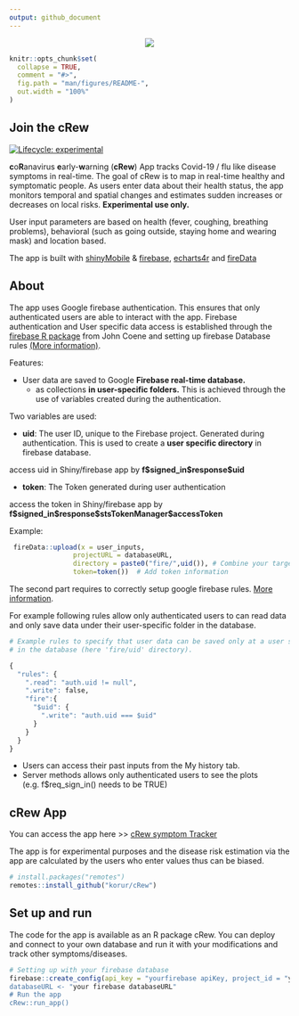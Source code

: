```yaml
---
output: github_document
---
```


<div align="center">

<p align="center">
  <img src="inst/app/www/cRew_iphone.png"  align=center>
</p>

</div align="center">

<!-- README.md is generated from README.Rmd. Please edit that file -->

```r
knitr::opts_chunk$set(
  collapse = TRUE,
  comment = "#>",
  fig.path = "man/figures/README-",
  out.width = "100%"
)
```

## Join the cRew

<!-- badges: start -->
[![Lifecycle: experimental](https://img.shields.io/badge/lifecycle-experimental-orange.svg)](https://www.tidyverse.org/lifecycle/#experimental)
<!-- badges: end -->

**c**o**R**anavirus **e**arly-**w**arning (**cRew**) App tracks Covid-19 / flu like disease symptoms in real-time. The goal of cRew is to map in real-time healthy and symptomatic people. As users enter data about their health status, the app monitors temporal and spatial changes and estimates sudden increases or decreases on local risks. **Experimental use only.**

User input parameters are based on health (fever, coughing, breathing problems), behavioral (such as going outside, staying home and wearing mask) and location based.

The app is built with [shinyMobile](https://rinterface.github.io/shinyMobile/) & [firebase](https://firebase.john-coene.com/), 
[echarts4r](https://echarts4r.john-coene.com/) and [fireData]( https://github.com/Kohze/fireData)


## About

The app uses Google firebase authentication. This ensures that only authenticated users are able to interact with the app. Firebase authentication and User specific data access is established through the [firebase R package](https://firebase.john-coene.com/) from John Coene and setting up firebase Database rules [(More information)](https://firebase.google.com/docs/database/security/quickstart?authuser=0).

Features:

* User data are saved to Google **Firebase real-time database.**
  * as collections **in user-specific folders.** This is achieved through the use of variables created during the authentication.

Two variables are used:

* **uid**: The user ID, unique to the Firebase project. Generated during authentication. This is used to create a **user specific directory** in firebase database.
   
access uid in Shiny/firebase app by **f\$signed_in$response\$uid**
   
* **token**: The Token generated during user authentication 
   
access the token in Shiny/firebase app by **f\$signed_in\$response\$stsTokenManager\$accessToken**
    
Example: 

``` r
 fireData::upload(x = user_inputs, 
                projectURL = databaseURL,
                directory = paste0("fire/",uid()), # Combine your target directory with uid
                token=token())  # Add token information
```

The second part requires to correctly setup google firebase rules. [More information](https://firebase.google.com/docs/database/security/quickstart?authuser=0). 

For example following rules allow only authenticated users to can read data and only save data under their user-specific folder in the database. 

``` r
# Example rules to specify that user data can be saved only at a user specific node
# in the database (here 'fire/uid' directory).

{
  "rules": {
    ".read": "auth.uid != null",
    ".write": false,
    "fire":{
      "$uid": {
        ".write": "auth.uid === $uid"
      }
    }
  }
}
```
* Users can access their past inputs from the My history tab.
* Server methods allows only authenticated users to see the plots (e.g. f$req_sign_in() needs to be TRUE)


## cRew App 

You can access the app here >> [cRew symptom Tracker](http://tools.dataatomic.com/shiny/cRew) 

The app is for experimental purposes and the disease risk estimation via the app are calculated by the users who enter values thus can be biased.


``` r
# install.packages("remotes")
remotes::install_github("korur/cRew")
```


## Set up and run

The code for the app is available as an R package cRew. You can deploy and connect to your own database and run it with your modifications and track other symptoms/diseases.

``` r
# Setting up with your firebase database
firebase::create_config(api_key = "yourfirebase apiKey, project_id = "your firebase projectId")
databaseURL <- "your firebase databaseURL"
# Run the app
cRew::run_app()
```

